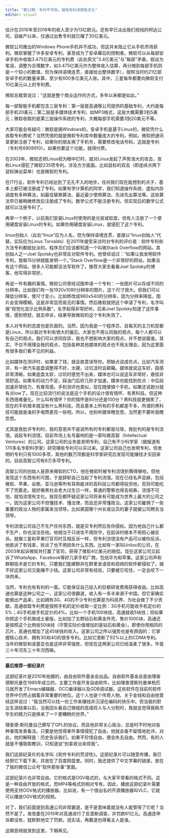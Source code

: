 ```yaml
---
title: "第12期：专利不可怕，就怕专利流氓有文化"
editor: visual
---
```


估计在2016年至2018年的收入至少为13亿欧元。还有早已淡出我们视线的柯达公司，自破产以来，仅通过出售专利就已赚了30亿美元。

微软公司推出的Windows Phone手机并不成功，但这并未阻止它从手机市场获利。微软掌握了许多安卓专利，甚至成为了安卓幕后的控制者。微软可以从每部安卓手机中收取3.475亿美元的专利费（此处原文“3.4亿美元”与“每部”矛盾，假设为笔误，调整为合理数字，如3.475亿美元作为整体收入估算，再分摊到每部手机则是一个较小的数值，但为保持语境连贯，直接给出整体数字），按照当时约21亿部安卓手机的数量来算，至少有600多亿美元入账。其中，三星每年都要向微软支付10亿美元以上的专利费。

微软总裁曾说过：“这就是整个商业运作的方式，多年以来都是如此。”

每一部智能手机都包含三层专利：第一层是高通等公司提供的基础专利，大约是每部手机20美元；第二层是多媒体技术专利，如MP3格式，这层大概需要3到5美元；微软收取的是第三层操作系统的专利，大概每部手机需要3到20美元不等。

大家可能会有疑问：微软是搞Windows的，安卓手机是基于Linux的，微软凭什么收取专利费呢？当然凭借的就是微软专利库中数量庞大的专利。例如，微软把通讯录更新注册了专利，如果你的朋友换了手机号，需要修改电话号码，这就是专利（专利号6909910）。如果你要这个功能，就得付费。

在2003年，微软还把Linux视为眼中钉时，就对Linux发起了声势浩大的攻击，宣称Linux侵犯了微软235项专利，涉及方方面面。比如鼠标的双击（即连续点两下鼠标弹出菜单）也是微软的专利。

在IT行业，软件专利已经达到了无孔不入的地步。任何我们现在能想到的点子，基本上都已被注册成了专利。如果有学计算机的同学，我们知道操作系统、虚拟内存调度有多种算法，如最佳替换算法、最近最少使用算法、先进先出算法等。这些算法早已被稍微修改后注册成了专利。数学公式不能注册专利，但实现后的数学公式就可以注册专利了。

再举一个例子，以前我们安装Linux时使用的是光驱或软盘，但有人注册了一个使用硬盘安装Linux的专利。如果你用硬盘安装Linux，就侵犯了这个专利。

linux创始人（此处“linux”应为人名，但为保持语境连贯，直接以“linux创始人”代替，实际应为Linus Torvalds）在2011年接受采访时对专利的评价是：软件专利和方法专利都挺扯淡的。程序员们应该都知道一个叫做Stack Overflow的网站，其创始人之一Joel Spolsky也非常反对软件专利。他曾经说过：“如果让我发明软件专利，我每15分钟就能发明一个。”Stack Overflow是一个非常好的网站，如果没有这个网站，很多人可能都没法写软件了。推荐大家去看看Joel Spolsky的博客，他写得非常好。

再说一件有趣的事情。微软公司曾经试图申请一个专利：一张图片可以存成不同的分辨率。比如我们有一张1920x1080分辨率的图片，这个尺寸很大。但我们可以降低分辨率，使尺寸变小。比如修改成960x540的分辨率，因为分辨率降低，图片会变得模糊。这是非常显而易见的事情。然后微软就把这个申请了专利，名字叫做“视觉化显示比例系数”，名字起得非常好听。后来Joel Spolsky知道了这件事情，感到愤怒，就去申诉，结果导致微软的这个专利失效了。

本人对专利的态度也是负面的。当然，因为我是一个程序员，且每天的主力机型都是Linux，所以我对专利有很大的偏见。大家也不用认同我的观点，每个人都可以有自己的观点。我们可以求同存异，我也不想影响大家的观点，并不想说服谁。其实，不仅不用理会我的观点，包括各种其他媒体的观点也不用太理会。因为这里面有很多我们看不见的利益。

比如媒体在测评时，如果拿了钱，就会故意误导你。把缺点说成优点。比如汽车测评，有一款汽车底盘调整得不好，太硬，过坑洼时会颠簸。媒体就说这车好，路感非常清晰。如果底盘太软，过坑时感觉不出来，媒体也可以说这车非常好，悬挂非常舒适。如果车的动力不足，踩油门后好几秒才加速，媒体也能找到优点：中后段加速非常给力，有推背感。手机测评也类似，现在随便搞个手机，如果还说跑分就有点low了。现在比较流行的说法是这个手机的设计很有情怀、有黑科技。但这种东西很难量化。什么叫有情怀？你的情怀是80分还是100分？黑科技就更搞笑了，现在的手机根本就没有什么黑科技。而且基本上所有的手机都差不多，所谓的黑科技可能就是谁的手电筒更亮一些吧。所以，也别听媒体瞎忽悠，当然更不要听我瞎忽悠。

尤其是我批评专利时，我的意思并不是说所有的专利都是垃圾，我批判的是专利流氓。说起专利流氓，目前市场上名号最响的是一家叫做高智（Intellectual Ventures）的公司。这家公司的业务是发明专利，自己有不少科学家（据报道有170多名专职科学家）研究哪些专利可以买过来。这家公司自己也发明专利，但发明的专利只有1000多项，其他的数万项都是科学家研究后发现可能赚钱才买回来的。目前高智公司有8万多项专利。

高智公司的创始人是原来微软的CTO，他在微软时被专利流氓折腾得够呛。但他发现这个东西有利可图，于是辞职自己当起了专利流氓。现在已经名声显赫，包括微软、苹果、谷歌、亚马逊等所有耳熟能详的高科技公司都得投资他，否则可能吃不了兜着走。就好像黑社会老大过生日一样，普通的警察也得去祝寿。流氓不可怕，就怕流氓有文化。我现在都怀疑这家公司将来有可能成为世界上最大的公司之一。因为这家公司不但懂技术、懂法律，而且还非常懂政治。这家公司雇佣了一些重要的政治人物的家属来当领导。比如美国哪个州长或议员的妻子就被公司聘去当领导。

专利流氓公司自己不生产任何东西，就是买专利然后告你侵权。因为他自己什么都不生产，你也没法告他。他相当于只进攻不用防守，在起诉时根本不用担心被反诉。就像三星和苹果打官司时互相反诉一样，但专利流氓没有产品可以被你反诉。他胜诉了有钱拿，败诉了也不用损失什么东西。比如有一家叫Uniloc的公司，在2003年起诉微软并打赢了官司，获得了微软4亿美元的赔偿。现在这家公司又起诉了WhatsApp、Facebook等好几家手机厂商，包括华为和苹果。这家公司声称群聊技术是它的专利，只要我们能建群并在群里发语音和视频的软件都侵权了。搞不好这家公司又能赚不少钱。这家公司非常有经验，只要被它咬住，一定会咬下一块肉来。

当然，专利也有有利的一面。它能保证自己投入的巨额研发费用获得收益。比如高通也算是这种公司之一，这家公司很霸道，收入有一多半来源于中国。但它家确实能做出产品来，比如拥有3G、4G的不少专利也算是为科技界、为社会做了不少贡献。高通收取专利费是按照手机的定价收取一定比例：3G手机可能收手机定价的5%；4G手机收手机定价的4%。比如一个手机100块钱，高通就收5块钱；但如果你把这个手机做成土豪版，比如加了五颗钻石和黄金外壳，售价1000块，高通还是按照这个比例收50块钱（尽管实际价值增加的是钻石和黄金）。即使你用相同的芯片，高通也增加了这45块钱的收入。这家公司之所以强势也是有原因的：它掌握核心技术、拥有3G和4G的很多专利。比如它垄断了92%以上的CDMA专利。当年的微软和诺基亚也是这样非常强势，但现在这两家公司已经温柔了很多。毕竟三十年河东三十年河西嘛。

------------------------------------------------------------------------

**最后推荐一部纪录片**

这部纪录片是2010年拍摄的，由自由软件基金会出品。自由软件基金会是由理查德斯托曼在1985年成立的，主要工作是开发自由软件。比如理查德斯托曼单枪匹马就开发了Emacs编辑器、GCC编译器以及GDB调试器。这些软件在目前的软件世界中仍然占据着非常重要的地位。这个人也是个传奇人物，关于金钱和自由他曾经这样说过：“我当然可以找一份工作来赚钱并沉浸在编码的快乐中。但当我的职业生涯结束以后，当我回头看自己铸就的高墙将人与人分割时，我就会觉得我耗尽毕生的精力只是换来了一个更糟糕的世界。”

理查德·斯托曼自己撰写了GPL的协议，而且他非常关心政治，总是时不时地对各种事情发表看法。只要是他觉得某件事情侵犯了自由，他就会毫不留情地批评。对此，他的解释是：历史告诉我们，如果不珍惜自由，便会失去自由。然而，有的人就是不懂吸取教训，只知道说“别拿政治来烦我”。

我们这部纪录片的名字叫《软件专利的荒谬性》。这部纪录片可以随意传播，我已经把它下载下来，并放在了百度网盘里。同时，我还提供了中文字幕的链接，放在了我的微信公众号“软件那些事”里面。

这部纪录片也非常自由，它的格式是OGV格式的，与大家平常看的格式不同。这是一种自由开放的格式，而MP4等格式则相对专有。因此，播放这部纪录片需要使用支持OGV格式的播放器。比如说，有一个很出名的开源播放器叫VLC，它就可以播放OGV格式的视频。

对了，我们前面提到高通公司非常霸道，是不是意味着就没有人能管得了它呢？当然不是了。发改委在2015年对高通进行了反垄断调查，并罚款61亿元。高通连申诉都没有，就默默地交了罚款。说实话，再霸道也得看主人是谁。

这期音频就录到这里，下期再见。
